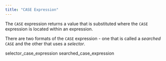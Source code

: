 ```yaml
---
title: "CASE Expression"
---
```


<div id="case_expression" class="registered_link"></div>


The `CASE` expression returns a value that is substituted where the `CASE` expression is located within an expression.

There are two formats of the `CASE` expression - one that is called a *searched* `CASE` and the other that uses a *selector*.

<div class="toctree" data-maxdepth="3">

selector_case_expression searched_case_expression

</div>
